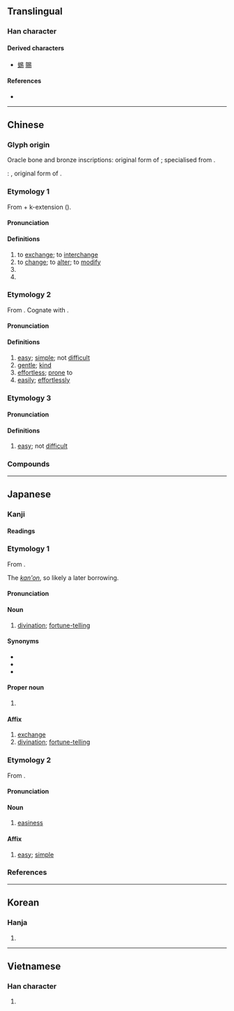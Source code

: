 {{also|昜}}
{{character info/new}}
==Translingual==

===Han character===
{{Han char|rn=72|rad=日|as=04|sn=8|four=60227|canj=APHH|ids=⿱日勿}}

====Derived characters====
* [[蜴]] [[賜]]

====References====
* {{Han ref|kx=0492.030|dkj=13814|dj=0854.080|hdz=21494.010|uh=6613|ud=26131|bh=A9F6|bd=43510}}

----

==Chinese==

===Glyph origin===
{{Han etym}}
Oracle bone and bronze inscriptions: original form of {{och-l|賜|to confer, to bestow}}; specialised from {{och-l|益|to benefit}}.

''{{w|Shuowen}}'': {{liushu|p|nocap=1}}, original form of {{och-l|蜴|lizard}}.

===Etymology 1===
{{zh-forms}}
From {{och-l|移|to change; to alter}} + k-extension ({{zh-ref|Schuessler, 2007}}).

{{etystub|zh}}

====Pronunciation====
{{zh-pron
|m=yì
|c=jik6
|h=pfs=yi̍t
|md=ĭk
|mn=xm,zz,tw:e̍k/qz:ia̍k/ia̍h
|mn_note=e̍k/ia̍k - literary; ia̍h - colloquial (only as a surname or when referring to {{zh-l|*易經}})
|mn-t=êg8/iah8
|mn-t_note=êg8 - literary; iah8 - colloquial (only as a surname or when referring to {{zh-l|*易經}})
|w=5hhiq
|mc=2
|oc=2,2
|cat=v,pn
}}

====Definitions====
{{zh-hanzi}}

# to [[exchange]]; to [[interchange]]
# to [[change]]; to [[alter]]; to [[modify]]
# {{zh-short|易經|[[I Ching]]}}
# {{surname|lang=zh}}

===Etymology 2===
{{zh-forms}}
From {{inh|zh|sit-pro|*lwa(ː)j||easy}}. Cognate with {{cog|my|လွယ်||easy}}.

====Pronunciation====
{{zh-pron
|m=yì
|c=ji6
|h=pfs=yi
|md=ê
|mn=ī
|mn-t=i6
|w=3hhi
|mc=1
|oc=1,1
|cat=a,adv
}}

====Definitions====
{{zh-hanzi}}

# [[easy]]; [[simple]]; not [[difficult]]
# [[gentle]]; [[kind]]
# [[effortless]]; [[prone]] to
# [[easily]]; [[effortlessly]]

===Etymology 3===
{{zh-forms|alt=噲}}
{{rfe|zh}}

====Pronunciation====
{{zh-pron
|md=giê
|mn=xm,qz:kōe
|mn-t=goi7/ghoi7
|cat=a
}}

====Definitions====
{{zh-hanzi}}

# {{lb|zh|Min}} [[easy]]; not [[difficult]]

===Compounds===
{{zh-der|一定不易|一成不易|不易|不易一字|不易之論|以暴易亂|以暴易暴|以物易物|冠履倒易|博易|卜易|反掌之易|周易|味勝易牙|和易|器小易盈|回易|坦易|大不易|夷易|始終不易|容易|小器易盈|居大不易|居易|嶢嶢易缺|平心易氣|平易|平易謙沖|平易近人|平易近民|彩雲易散|得來不易|情詞易工|慢易|拔幟易幟|撫梁易柱|改名易姓|改弦易張|改弦易調|改弦易轍|改張易調|改易|改轅易轍|易主|易于|易人|易位|易例|易俗|易俗移風|易傳|易元吉|易刑處分|易則|易加卡|易北河|易卜生|易可|易名|易圖明辨|易地|易堂九子|易墓|易如反掌|易如拾芥|易如翻掌|易姓|易子析骸|易子而食|易子而飧|易字|易學|易學啓蒙|易守難攻|易容|易帶|易幟|易感性|易手|易拉罐|易於反掌|易易|易林|易水|易水寒|易水歌|易漢學|易熔合金|易燃物|易牙|易牙之味|易牙蒸子|易玄光|易知由單|易科|易科罰金|易筋經|易簀|易經:[[I Ching]]|易與|易轍|易通釋|易開罐|易順鼎|時移世易|時移俗易|更弦易轍|更易|未易才|李易安|析骸易子|樂易|流易|深耕易耨|淺易|淺而易見|淺顯易懂|炊骨易子|百世不易|盛筵易散|相易|眾擎易舉|知易行難|知難行易|移天易日|移易|移風易俗|簡易|簡易師範|聖路易|脫易|變名易姓|變故易常|變易|變色易容|變風易俗|賢賢易色|路易|輕易|輕而易舉|辟易|通功易事|道近易從|避難就易|鄙易|量小易盈|陰陽易位|險易|難易|難易適中|革易|顯而易見|風移俗易|馮唐易老|驕易|交易|貿易|三不易|來之不易|易窯}}

{{zh-cat|Intermediate}}

----

==Japanese==

===Kanji===
{{ja-kanji|grade=5|rs=日04}}

====Readings====
{{ja-readings
|goon=い, やく
|kanon=い, えき
|kun=おさ-める, やさ-し.い, か-える
}}

===Etymology 1===
{{ja-kanjitab|えき|yomi=kanon}}

From {{der|ja|ltc|sort=えき|-}} {{ltc-l|易|id=2}}.

The ''[[漢音#Japanese|kan'on]]'', so likely a later borrowing.

====Pronunciation====
{{ja-pron|えき|acc=0|acc_ref=DJR}}

====Noun====
{{ja-noun|えき}}

# [[divination]]; [[fortune-telling]]

====Synonyms====
* {{ja-r|卜|うらない}}
* {{ja-r|占|うら}}
* {{ja-r|卜占|ぼくせん}}

====Proper noun====
{{ja-pos|proper|えき}}

# {{short for|易経||[[I Ching]] {{gloss|Chinese classic text}}|lang=ja|tr=Ekikyō}}

====Affix====
{{ja-pos|affix|えき}}

# [[exchange]]
# [[divination]]; [[fortune-telling]]

===Etymology 2===
{{ja-kanjitab|い|yomi=o}}

From {{der|ja|ltc|sort=い|-}} {{ltc-l|易|id=1}}.

====Pronunciation====
{{ja-pron|い|acc=1|acc_ref=DJR}}

====Noun====
{{ja-noun|い}}

# [[easiness]]

====Affix====
{{ja-pos|affix|い}}

# [[easy]]; [[simple]]

===References===
<references/>

----

==Korean==

===Hanja===
{{ko-hanja|hangeul=[[역]], [[이]]|eumhun=|rv=yeok, i|mr=yŏk, i|y=yek, i}}

# {{defn|lang=ko|sort=日04}}

----

==Vietnamese==

===Han character===
{{vi-hantu|[[dịch]], [[dể]], [[dễ]], [[di]], [[diệc]], [[dẻ]], [[dẹ]], [[dị]], [[dịu]], [[rẻ]], [[rể]]|rs=日04}}

# {{defn|lang=vi|sort=日04}}